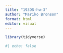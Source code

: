 ```yaml
---
title: "193DS-hw-3"
author: "Mariko Bronson"
format: html
editor: visual
---
```


```r
library(tidyverse)
```

```r
#| echo: false

```

